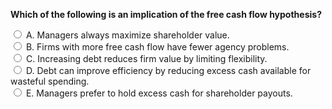 ::: {.question-block}

<form onsubmit="event.preventDefault(); checkAnswer('module9_mcq_q63')" data-correct-answer="D">
<strong style="display: block;">Which of the following is an implication of the free cash flow hypothesis?</strong>

<label><input type="radio" name="module9_mcq_q63" value="A"> A. Managers always maximize shareholder value.</label><br>
<label><input type="radio" name="module9_mcq_q63" value="B"> B. Firms with more free cash flow have fewer agency problems.</label><br>
<label><input type="radio" name="module9_mcq_q63" value="C"> C. Increasing debt reduces firm value by limiting flexibility.</label><br>
<label><input type="radio" name="module9_mcq_q63" value="D"> D. Debt can improve efficiency by reducing excess cash available for wasteful spending.</label><br>
<label><input type="radio" name="module9_mcq_q63" value="E"> E. Managers prefer to hold excess cash for shareholder payouts.</label><br>
</form>

<div id="feedback-module9_mcq_q63" class="feedback" data-status="" style="display:none;">
✅ D is correct. Debt commitments force managers to use free cash efficiently, lowering agency costs.
</div>

:::
